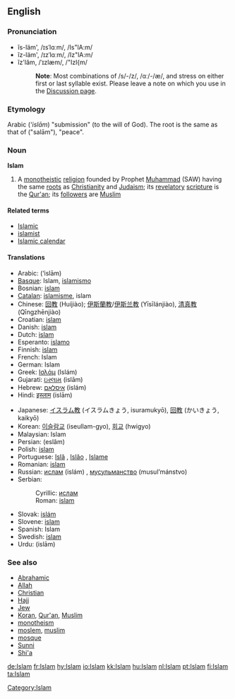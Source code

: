 ==English==

===Pronunciation===
*ĭs-läm', /ɪsˈlɑːm/, /Is"lA:m/
*ĭz-läm', /ɪzˈlɑːm/, /Iz"lA:m/
*ĭz'lăm, /ˈɪzlæm/, /"Izl{m/
*:'''Note''': Most combinations of /s/-/z/, /ɑː/-/æ/, and stress on either first or last syllable exist. Please leave a note on which you use in the [[Talk:Islam|Discussion page]].

===Etymology===
Arabic {{ARchar|[[اسلام|إسْلام]]}} (''‘islām'') "submission" (to the will of God). The root is the same as that of {{ARchar|[[سلام|سَلام]]}} ("salām"), "peace".

===Noun===
'''Islam'''
{{wikipedia}}
# A [[monotheistic]] [[religion]] founded by Prophet [[Muhammad]] (SAW) having the same [[root]]s as [[Christianity]] and [[Judaism]]; its [[revelatory]] [[scripture]] is the [[Qur'an]]; its [[follower]]s are [[Muslim]]

====Related terms====
*[[Islamic]]
*[[islamist]]
*[[Islamic calendar]]

====Translations====
{{top}}
*Arabic: {{ARchar|[[اسلام]]}} (‘islām)
*[[Basque]]: Islam, [[islamismo]]
*Bosnian: [[islam#Bosnian|islam]] {{m}}
*[[Catalan]]: [[islamisme]], islam
*Chinese: [[回教]] (Huíjiào); [[伊斯蘭教]]/[[伊斯兰教]] (Yīsīlánjiào), [[清真教]] (Qīngzhēnjiào)
*Croatian: [[islam#Croatian|islam]] {{m}}
*Danish: [[islam]]
*Dutch: [[islam]] {{m}}
*Esperanto: [[islamo]]
*Finnish: [[islam]]
*French: Islam {{m}}
*German: Islam {{m}}
*Greek: [[Ισλάμ]] (Islám) {{n}}
*Gujarati: [[ઇસ્લામ]] (islām)
*Hebrew: [[איסלאם]] (islám)
*Hindi: [[इस्लाम]] (islām)
{{mid}}
*Japanese: [[イスラム教]] (イスラムきょう, isuramukyō), [[回教]] (かいきょう, kaikyō)
*Korean: [[이슬람교]] (iseullam-gyo), [[회교]] (hwigyo)
*Malaysian: Islam
*Persian: {{FAchar|[[اسلام]]}} (eslâm)
*Polish: [[islam]]
*Portuguese: [[Islã]] {{m}}, [[Islão]] {{m}}, [[Islame]] {{m}}
*Romanian: [[islam]]
*Russian: [[ислам]] (islám) {{m}}, [[мусульманство]] (musul’mánstvo) {{n}}
*Serbian:
*:Cyrillic: [[ислам#Serbian|ислам]] {{m}}
*:Roman: [[islam#Serbian|islam]] {{m}}
*Slovak: [[islám]] {{m}}
*Slovene: [[islam]] {{m}}
*Spanish: Islam {{m}}
*Swedish: [[islam]]
*Urdu: {{URchar|[[اسلام]]}} (islām)
{{bottom}}

===See also===
*[[Abrahamic]]
*[[Allah]]
*[[Christian]]
*[[Hajj]]
*[[Jew]]
*[[Koran]], [[Qur'an]], [[Muslim]]
*[[monotheism]]
*[[moslem]], [[muslim]]
*[[mosque]]
*[[Sunni]]
*[[Shi'a]]

[[Category:Islam]]

[[de:Islam]]
[[fr:Islam]]
[[hy:Islam]]
[[io:Islam]]
[[kk:Islam]]
[[hu:Islam]]
[[nl:Islam]]
[[pt:Islam]]
[[fi:Islam]]
[[ta:Islam]]